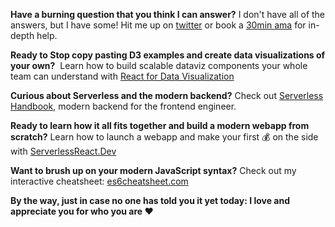 **Have a burning question that you think I can answer?** I don't have all of the answers, but I have some! Hit me up on [twitter](https://twitter.com/swizec) or book a [30min ama](https://calendly.com/swizec/quick-ama) for in-depth help.

**Ready to Stop copy pasting D3 examples and create data visualizations of your own?**
 Learn how to build scalable dataviz components your whole team can understand
with [React for Data Visualization](https://reactfordataviz.com)

**Curious about Serverless and the modern backend?** Check out
[Serverless Handbook](https://serverlesshandbook.dev), modern backend for the frontend engineer.

**Ready to learn how it all fits together and build a modern webapp from scratch?**
Learn how to launch a webapp and make your first 💰 on the side with [ServerlessReact.Dev](https://serverlessreact.dev)

**Want to brush up on your modern JavaScript syntax?** Check out my interactive cheatsheet: [es6cheatsheet.com](https://es6cheatsheet.com)

<p>
  <b>
    By the way, just in case no one has told you it yet today: I love and
    appreciate you for who you are ❤️
  </b>
</p>

